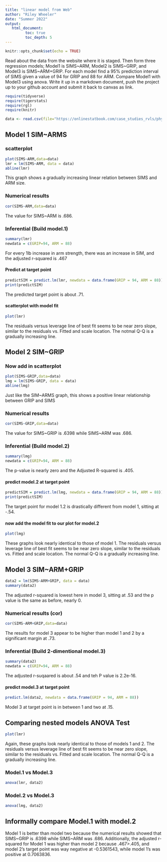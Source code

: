 ```yaml
---
title: "linear model from Web"
author: "Riley Wheeler"
date: "Summer 2022"
output:
   html_document:
         toc: true
         toc_depth: 5
---
```


```r
knitr::opts_chunk$set(echo = TRUE)
```

Read about the data from the website where it is staged. Then form three regression models; Model1 is SIMS\~ARM, Model2 is SIMS\~GRIP, and Model3 is SIMS\~ARM+GRIP. For each model find a 95% prediction interval of SIMS given a value of 94 for GRIP and 88 for ARM. Compare Model1 with Model3 using anova. Write it up in a markdown document, push the project up to your github account and submit it back to canvas as link.

```r
require(tidyverse)
require(tigerstats)
require(rgl)
require(knitr)

```

```r
data <- read.csv(file="https://onlinestatbook.com/case_studies_rvls/physical_strength/data.txt",sep="",header=TRUE)  

```

## Model 1 SIM\~ARMS



### scatterplot

```r
plot(SIMS~ARM,data=data)
lmr = lm(SIMS~ARM, data = data)
abline(lmr)
```

This graph shows a gradually increasing linear relation between SIMS and ARM size.

### Numerical results

```r
cor(SIMS~ARM,data=data)
```
The value for SIMS~ARM is .686.

### Inferential (Build model.1)

```r
summary(lmr)
newdata = c(GRIP=94, ARM = 88)
```  
For every 1lb increase in arm strength, there was an increase in SIM, and the adjusted r-squared is .467

#### Predict at target point

```r
predictSIM = predict.lm(lmr, newdata = data.frame(GRIP = 94, ARM = 88))
print(predictSIM)
```
The predicted target point is about .71.

#### scatterplot with model fit

```r
plot(lmr)
```
The residuals versus leverage line of best fit seems to be near zero slope, similar to the residuals vs. Fitted and scale location. The notmal Q-Q is a gradually increasing line.

## Model 2 SIM\~GRIP



### Now add in scatterplot

```r
plot(SIMS~GRIP,data=data)
lmg = lm(SIMS~GRIP, data = data)
abline(lmg)
```

Just like the SIM~ARMS graph, this shows a positive linear relationship between GRIP and SIMS

### Numerical results

```r
cor(SIMS~GRIP,data=data)
```

The value for SIMS~GRIP is .6398 while SIMS~ARM was .686.

### Inferential (Build model.2)

```r
summary(lmg)
newdata = c(GRIP=94, ARM = 88)
``` 

The p-value is nearly zero and the Adjusted R-squared is .405.

#### predict model.2 at target point

```r
predictSIM = predict.lm(lmg, newdata = data.frame(GRIP = 94, ARM = 88))
print(predictSIM)
```

The target point for model 1.2 is drastically different from model 1, sitting at -.54.

#### now add the model fit to our plot for model.2

```r
plot(lmg)
```

These graphs look nearly identical to those of model 1. The residuals versus leverage line of best fit seems to be near zero slope, similar to the residuals vs. Fitted and scale location. The normal Q-Q is a gradually increasing line.

## Model 3 SIM\~ARM+GRIP

```r
data2 = lm(SIMS~ARM+GRIP, data = data)
summary(data2)
```

The adjusted r-squared is lowest here in model 3, sitting at .53 and the p value is the same as before, nearly 0.

### Numerical results (cor)

```r
cor(SIMS~ARM+GRIP,data=data)
```

The results for model 3 appear to be higher than model 1 and 2 by a significant margin at .73.

### Inferential (Build 2-dimentional model.3)

```r
summary(data2)
newdata = c(GRIP=94, ARM = 88)
``` 

The adjusted r-suqaared is about .54 and teh P value is 2.2e-16.

#### predict model.3 at target point

```r
predict.lm(data2, newdata = data.frame(GRIP = 94, ARM = 88))
```

Model 3 at target point is in between 1 and two at .15.

## Comparing nested models ANOVA Test

```r
plot(lmr)
```

Again, these graphs look nearly identical to those of models 1 and 2. The residuals versus leverage line of best fit seems to be near zero slope, similar to the residuals vs. Fitted and scale location. The normal Q-Q is a gradually increasing line.

### Model.1 vs Model.3

```r
anova(lmr, data2)
```



### Model.2 vs Model.3

```r
anova(lmg, data2)
```



## Informally compare Model.1 with model.2

Model 1 is better than model two because the numerical results showed that SIMS~GRIP is .6398 while SIMS~ARM was .686. Additionally, the adjusted r-squared for Model 1 was higher than model 2 because .467>.405, and model 2's target point was way negative at -0.5361543, while model 1's was positive at 0.7063836.

